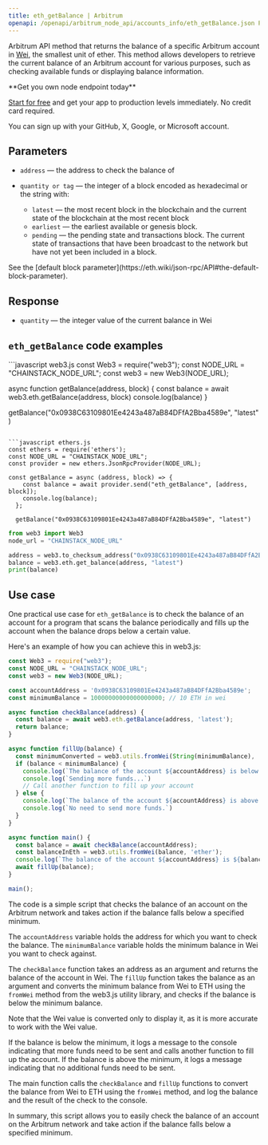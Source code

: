 ---
title: eth_getBalance | Arbitrum
openapi: /openapi/arbitrum_node_api/accounts_info/eth_getBalance.json POST /5b8d22690a57f293b3a1ed8758014e35
---

Arbitrum API method that returns the balance of a specific Arbitrum account in [Wei](https://www.investopedia.com/terms/w/wei.asp), the smallest unit of ether. This method allows developers to retrieve the current balance of an Arbitrum account for various purposes, such as checking available funds or displaying balance information.

<Check>
**Get you own node endpoint today**

[Start for free](https://console.chainstack.com/) and get your app to production levels immediately. No credit card required.

You can sign up with your GitHub, X, Google, or Microsoft account.
</Check>


## Parameters

* `address` — the address to check the balance of
* `quantity or tag` — the integer of a block encoded as hexadecimal or the string with:

  + `latest` — the most recent block in the blockchain and the current state of the blockchain at the most recent block
  + `earliest` — the earliest available or genesis block.
  + `pending` — the pending state and transactions block. The current state of transactions that have been broadcast to the network but have not yet been included in a block.

<Note>
See the [default block parameter](https://eth.wiki/json-rpc/API#the-default-block-parameter).
</Note>


## Response

* `quantity` — the integer value of the current balance in Wei

## `eth_getBalance` code examples

<CodeGroup>
```javascript web3.js
const Web3 = require("web3");
const NODE_URL = "CHAINSTACK_NODE_URL";
const web3 = new Web3(NODE_URL);

async function getBalance(address, block) {
  const balance = await web3.eth.getBalance(address, block)
  console.log(balance)
 }
 
 getBalance("0x0938C63109801Ee4243a487aB84DFfA2Bba4589e", "latest" )
```

```javascript ethers.js
const ethers = require('ethers');
const NODE_URL = "CHAINSTACK_NODE_URL";
const provider = new ethers.JsonRpcProvider(NODE_URL);

const getBalance = async (address, block) => {
    const balance = await provider.send("eth_getBalance", [address, block]);
    console.log(balance);
  };

  getBalance("0x0938C63109801Ee4243a487aB84DFfA2Bba4589e", "latest")
```

```python web3.py
from web3 import Web3  
node_url = "CHAINSTACK_NODE_URL" 

address = web3.to_checksum_address("0x0938C63109801Ee4243a487aB84DFfA2Bba4589e")
balance = web3.eth.get_balance(address, "latest") 
print(balance) 
```
</CodeGroup>


## Use case

One practical use case for `eth_getBalance` is to check the balance of an account for a program that scans the balance periodically and fills up the account when the balance drops below a certain value.

Here's an example of how you can achieve this in web3.js:

```javascript inedx.js
const Web3 = require("web3");
const NODE_URL = "CHAINSTACK_NODE_URL";
const web3 = new Web3(NODE_URL);

const accountAddress = '0x0938C63109801Ee4243a487aB84DFfA2Bba4589e';
const minimumBalance = 10000000000000000000; // 10 ETH in wei

async function checkBalance(address) {
  const balance = await web3.eth.getBalance(address, 'latest');
  return balance;
}

async function fillUp(balance) {
  const minimumConverted = web3.utils.fromWei(String(minimumBalance), 'ether');
  if (balance < minimumBalance) {
    console.log(`The balance of the account ${accountAddress} is below ${minimumConverted} ETH.`);
    console.log(`Sending more funds...`)
    // Call another function to fill up your account
  } else {
    console.log(`The balance of the account ${accountAddress} is above ${minimumConverted} ETH.`);
    console.log(`No need to send more funds.`)
  }
}

async function main() {
  const balance = await checkBalance(accountAddress);
  const balanceInEth = web3.utils.fromWei(balance, 'ether');
  console.log(`The balance of the account ${accountAddress} is ${balanceInEth} ETH. \n`);
  await fillUp(balance);
}

main();
```


The code is a simple script that checks the balance of an account on the Arbitrum network and takes action if the balance falls below a specified minimum.

The `accountAddress` variable holds the address for which you want to check the balance. The `minimumBalance` variable holds the minimum balance in Wei you want to check against.

The `checkBalance` function takes an address as an argument and returns the balance of the account in Wei. The `fillUp` function takes the balance as an argument and converts the minimum balance from Wei to ETH using the `fromWei` method from the web3.js utility library, and checks if the balance is below the minimum balance.

<Note>
Note that the Wei value is converted only to display it, as it is more accurate to work with the Wei value.
</Note>


If the balance is below the minimum, it logs a message to the console indicating that more funds need to be sent and calls another function to fill up the account. If the balance is above the minimum, it logs a message indicating that no additional funds need to be sent.

The main function calls the `checkBalance` and `fillUp` functions to convert the balance from Wei to ETH using the `fromWei` method, and log the balance and the result of the check to the console.

In summary, this script allows you to easily check the balance of an account on the Arbitrum network and take action if the balance falls below a specified minimum.

